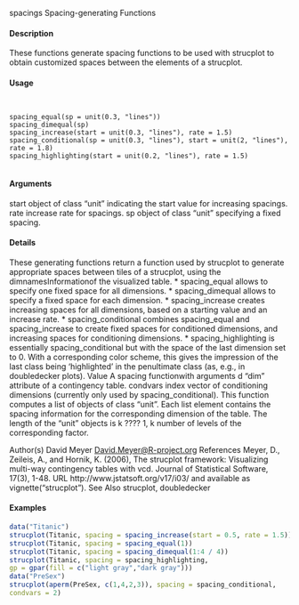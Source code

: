 
spacings Spacing-generating Functions

#### Description

These functions generate spacing functions to be used with strucplot to obtain customized spaces between the elements of a strucplot.

#### Usage
<pre><code>

spacing_equal(sp = unit(0.3, "lines"))
spacing_dimequal(sp)
spacing_increase(start = unit(0.3, "lines"), rate = 1.5)
spacing_conditional(sp = unit(0.3, "lines"), start = unit(2, "lines"), rate = 1.8)
spacing_highlighting(start = unit(0.2, "lines"), rate = 1.5)

</code></pre>
#### Arguments

start object of class "unit" indicating the start value for increasing spacings.
rate increase rate for spacings.
sp object of class "unit" specifying a fixed spacing.

#### Details
These generating functions return a function used by strucplot to generate appropriate spaces between tiles of a strucplot, using the dimnamesInformationof the visualized table.
* spacing_equal allows to specify one fixed space for all dimensions.
* spacing_dimequal allows to specify a fixed space for each dimension.
* spacing_increase creates increasing spaces for all dimensions, based on a starting value and an increase rate.
* spacing_conditional combines spacing_equal and spacing_increase to create fixed spaces for conditioned dimensions, and increasing spaces for conditioning dimensions.
* spacing_highlighting is essentially spacing_conditional but with the space of the last dimension set to 0. With a corresponding color scheme, this gives the impression of the last class being
'highlighted' in the penultimate class (as, e.g., in doubledecker plots).
Value
A spacing functionwith arguments
d "dim" attribute of a contingency table.
condvars index vector of conditioning dimensions (currently only used by spacing_conditional).
This function computes a list of objects of class "unit". Each list element contains the spacing information for the corresponding dimension of the table. The length of the "unit" objects is
k ???? 1, k number of levels of the corresponding factor.

Author(s)
David Meyer <David.Meyer@R-project.org>
References
Meyer, D., Zeileis, A., and Hornik, K. (2006), The strucplot framework: Visualizing multi-way contingency
tables with vcd. Journal of Statistical Software, 17(3), 1-48. URL http://www.jstatsoft.org/v17/i03/
and available as vignette("strucplot").
See Also
strucplot, doubledecker

#### Examples
```r

data("Titanic")
strucplot(Titanic, spacing = spacing_increase(start = 0.5, rate = 1.5))
strucplot(Titanic, spacing = spacing_equal(1))
strucplot(Titanic, spacing = spacing_dimequal(1:4 / 4))
strucplot(Titanic, spacing = spacing_highlighting,
gp = gpar(fill = c("light gray","dark gray")))
data("PreSex")
strucplot(aperm(PreSex, c(1,4,2,3)), spacing = spacing_conditional,
condvars = 2)

```
